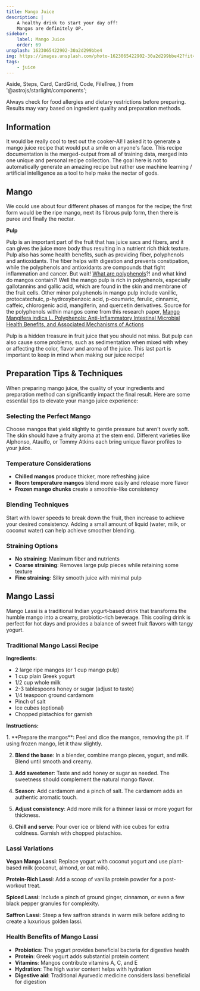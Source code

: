 ```yaml
---
title: Mango Juice
description: |
    A healthy drink to start your day off!
    Mangos are definitely OP.
sidebar:
    label: Mango Juice
    order: 69
unsplash: 1623065422902-30a2d299bbe4
img: https://images.unsplash.com/photo-1623065422902-30a2d299bbe42?fit=crop&w=1400&h=700&q=75
tags:
    - juice
---
```



  Aside,
  Steps,
  Card,
  CardGrid,
  Code,
  FileTree,
} from '@astrojs/starlight/components';


<Aside title="Recipe Disclaimer" type="note">
Always check for food allergies and dietary restrictions before preparing. Results may vary based on ingredient quality and preparation methods.
</Aside>

<Adsense />

## Information

It would be really cool to test out the cooker-AI!
I asked it to generate a mango juice recipe that would put a smile on anyone's face.
This recipe documentation is the merged-output from all of training data, merged into one unique and personal recipe collection.
The goal here is not to automatically generate an amazing recipe but rather use machine learning / artificial intelligence as a tool to help make the nectar of gods.

## Mango

We could use about four different phases of mangos for the recipe; the first form would be the ripe mango, next its fibrous pulp form, then there is puree and finally the nectar.

**Pulp**

Pulp is an important part of the fruit that has juice sacs and fibers, and it can gives the juice more body thus resulting in a nutrient rich thick texture.
Pulp also has some health benefits, such as providing fiber, polyphenols and antioxidants.
The fiber helps with digestion and prevents constipation, while the polyphenols and antioxidants are compounds that fight inflammation and cancer.
But wait! [What are polyphenols](/theory/polyphenols/)?! and what kind do mangos contain?!
Well the mango pulp is rich in polyphenols, especially gallotannins and gallic acid, which are found in the skin and membrane of the fruit cells.
Other minor polyphenols in mango pulp include vanillic, protocatechuic, p-hydroxybenzoic acid, p-coumaric, ferulic, cinnamic, caffeic, chlorogenic acid, mangiferin, and quercetin derivatives.
Source for the polyphenols within mangos come from this research paper, [Mango Mangifera indica L. Polyphenols: Anti-Inflammatory Intestinal Microbial Health Benefits, and Associated Mechanisms of Actions](https://www.mdpi.com/1420-3049/26/9/2732#)

Pulp is a hidden treasure in fruit juice that you should not miss.
But pulp can also cause some problems, such as sedimentation when mixed with whey or affecting the color, flavor and aroma of the juice.
This last part is important to keep in mind when making our juice recipe!

## Preparation Tips & Techniques

When preparing mango juice, the quality of your ingredients and preparation method can significantly impact the final result. Here are some essential tips to elevate your mango juice experience:

### Selecting the Perfect Mango

Choose mangos that yield slightly to gentle pressure but aren't overly soft. The skin should have a fruity aroma at the stem end. Different varieties like Alphonso, Ataulfo, or Tommy Atkins each bring unique flavor profiles to your juice.

### Temperature Considerations

- **Chilled mangos** produce thicker, more refreshing juice
- **Room temperature mangos** blend more easily and release more flavor
- **Frozen mango chunks** create a smoothie-like consistency

### Blending Techniques

Start with lower speeds to break down the fruit, then increase to achieve your desired consistency. Adding a small amount of liquid (water, milk, or coconut water) can help achieve smoother blending.

### Straining Options

- **No straining**: Maximum fiber and nutrients
- **Coarse straining**: Removes large pulp pieces while retaining some texture
- **Fine straining**: Silky smooth juice with minimal pulp

## Mango Lassi

Mango Lassi is a traditional Indian yogurt-based drink that transforms the humble mango into a creamy, probiotic-rich beverage. This cooling drink is perfect for hot days and provides a balance of sweet fruit flavors with tangy yogurt.

### Traditional Mango Lassi Recipe

**Ingredients:**
- 2 large ripe mangos (or 1 cup mango pulp)
- 1 cup plain Greek yogurt
- 1/2 cup whole milk
- 2-3 tablespoons honey or sugar (adjust to taste)
- 1/4 teaspoon ground cardamom
- Pinch of salt
- Ice cubes (optional)
- Chopped pistachios for garnish

**Instructions:**

<Steps>
1. **Prepare the mangos**: Peel and dice the mangos, removing the pit. If using frozen mango, let it thaw slightly.

2. **Blend the base**: In a blender, combine mango pieces, yogurt, and milk. Blend until smooth and creamy.

3. **Add sweetener**: Taste and add honey or sugar as needed. The sweetness should complement the natural mango flavor.

4. **Season**: Add cardamom and a pinch of salt. The cardamom adds an authentic aromatic touch.

5. **Adjust consistency**: Add more milk for a thinner lassi or more yogurt for thickness.

6. **Chill and serve**: Pour over ice or blend with ice cubes for extra coldness. Garnish with chopped pistachios.
</Steps>

### Lassi Variations

**Vegan Mango Lassi**: Replace yogurt with coconut yogurt and use plant-based milk (coconut, almond, or oat milk).

**Protein-Rich Lassi**: Add a scoop of vanilla protein powder for a post-workout treat.

**Spiced Lassi**: Include a pinch of ground ginger, cinnamon, or even a few black pepper granules for complexity.

**Saffron Lassi**: Steep a few saffron strands in warm milk before adding to create a luxurious golden lassi.

### Health Benefits of Mango Lassi

- **Probiotics**: The yogurt provides beneficial bacteria for digestive health
- **Protein**: Greek yogurt adds substantial protein content
- **Vitamins**: Mangos contribute vitamins A, C, and E
- **Hydration**: The high water content helps with hydration
- **Digestive aid**: Traditional Ayurvedic medicine considers lassi beneficial for digestion
